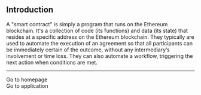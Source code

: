 
<SEO title="introduction" />

## Introduction

A "smart contract" is simply a program that runs on the Ethereum blockchain. It's a collection of code (its functions) and data (its state) that resides at a specific address on the Ethereum blockchain. They typically are used to automate the execution of an agreement so that all participants can be immediately certain of the outcome, without any intermediary’s involvement or time loss. They can also automate a workflow, triggering the next action when conditions are met.

------------

<Link to="/">Go to homepage</Link> <br/>
<Link to="/applicationandbenefits/">Go to application</Link>